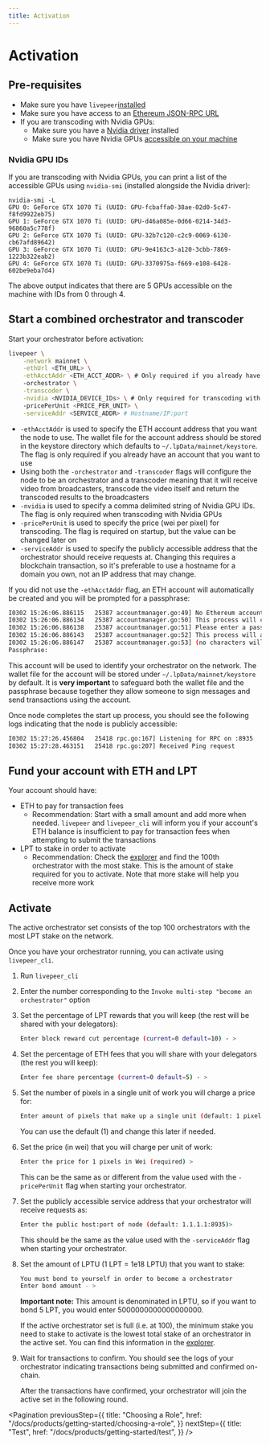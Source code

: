 ```yaml
---
title: Activation
---
```


# Activation

## Pre-requisites

- Make sure you have `livepeer`[installed](/docs/installation/install-livepeer)
- Make sure you have access to an
  [Ethereum JSON-RPC URL](/docs/installation/connect-to-ethereum)
- If you are transcoding with Nvidia GPUs:
  - Make sure you have a
    [Nvidia driver](https://www.nvidia.com/Download/index.aspx) installed
  - Make sure you have Nvidia GPUs
    [accessible on your machine](/docs/products/getting-started/activation#nvidia-gpu-i-ds)

### Nvidia GPU IDs

If you are transcoding with Nvidia GPUs, you can print a list of the accessible
GPUs using `nvidia-smi` (installed alongside the Nvidia driver):

```
nvidia-smi -L
GPU 0: GeForce GTX 1070 Ti (UUID: GPU-fcbaffa0-38ae-02d0-5c47-f8fd9922eb75)
GPU 1: GeForce GTX 1070 Ti (UUID: GPU-d46a085e-0d66-0214-34d3-96860a5c778f)
GPU 2: GeForce GTX 1070 Ti (UUID: GPU-32b7c120-c2c9-0069-6130-cb67afd89642)
GPU 3: GeForce GTX 1070 Ti (UUID: GPU-9e4163c3-a120-3cbb-7869-1223b322eab2)
GPU 4: GeForce GTX 1070 Ti (UUID: GPU-3370975a-f669-e108-6428-602be9eba7d4)
```

The above output indicates that there are 5 GPUs accessible on the machine with
IDs from 0 through 4.

## Start a combined orchestrator and transcoder

Start your orchestrator before activation:

```bash
livepeer \
    -network mainnet \
    -ethUrl <ETH_URL> \
    -ethAcctAddr <ETH_ACCT_ADDR> \ # Only required if you already have an ETH account you want to use
    -orchestrator \
    -transcoder \
    -nvidia <NVIDIA_DEVICE_IDs> \ # Only required for transcoding with Nvidia GPUs
    -pricePerUnit <PRICE_PER_UNIT> \
    -serviceAddr <SERVICE_ADDR> # Hostname/IP:port
```

- `-ethAcctAddr` is used to specify the ETH account address that you want the
  node to use. The wallet file for the account address should be stored in the
  keystore directory which defaults to `~/.lpData/mainnet/keystore`. The flag is
  only required if you already have an account that you want to use
- Using both the `-orchestrator` and `-transcoder` flags will configure the node
  to be an orchestrator and a transcoder meaning that it will receive video from
  broadcasters, transcode the video itself and return the transcoded results to
  the broadcasters
- `-nvidia` is used to specify a comma delimited string of Nvidia GPU IDs. The
  flag is only required when transcoding with Nvidia GPUs
- `-pricePerUnit` is used to specify the price (wei per pixel) for transcoding.
  The flag is required on startup, but the value can be changed later on
- `-serviceAddr` is used to specify the publicly accessible address that the
  orchestrator should receive requests at. Changing this requires a blockchain
  transaction, so it's preferable to use a hostname for a domain you own, not
  an IP address that may change.

If you did not use the `-ethAcctAddr` flag, an ETH account will automatically be
created and you will be prompted for a passphrase:

```bash
I0302 15:26:06.886115   25387 accountmanager.go:49] No Ethereum account found. Creating a new account
I0302 15:26:06.886134   25387 accountmanager.go:50] This process will create a new Ethereum account for this Candle node
I0302 15:26:06.886138   25387 accountmanager.go:51] Please enter a passphrase to encrypt the Private Keystore file for the Ethereum account.
I0302 15:26:06.886143   25387 accountmanager.go:52] This process will ask for this passphrase every time it is launched
I0302 15:26:06.886147   25387 accountmanager.go:53] (no characters will appear in Terminal when the passphrase is entered)
Passphrase:
```

This account will be used to identify your orchestrator on the network. The
wallet file for the account will be stored under `~/.lpData/mainnet/keystore` by
default. It is **very important** to safeguard both the wallet file and the
passphrase because together they allow someone to sign messages and send
transactions using the account.

Once node completes the start up process, you should see the following logs
indicating that the node is publicly accessible:

```bash
I0302 15:27:26.456804   25418 rpc.go:167] Listening for RPC on :8935
I0302 15:27:28.463151   25418 rpc.go:207] Received Ping request
```

## Fund your account with ETH and LPT

Your account should have:

- ETH to pay for transaction fees
  - Recommendation: Start with a small amount and add more when needed.
    `livepeer` and `livepeer_cli` will inform you if your account's ETH balance
    is insufficient to pay for transaction fees when attempting to submit the
    transactions
- LPT to stake in order to activate
  - Recommendation: Check the [explorer](https://explorer.livepeer.org/) and
    find the 100th orchestrator with the most stake. This is the amount of stake
    required for you to activate. Note that more stake will help you receive
    more work

## Activate

The active orchestrator set consists of the top 100 orchestrators with the most
LPT stake on the network.

Once you have your orchestrator running, you can activate using `livepeer_cli`.

1. Run `livepeer_cli`

2. Enter the number corresponding to the
   `Invoke multi-step "become an orchestrator"` option

3. Set the percentage of LPT rewards that you will keep (the rest will be shared
   with your delegators):

   ```bash
   Enter block reward cut percentage (current=0 default=10) - >
   ```

4. Set the percentage of ETH fees that you will share with your delegators (the
   rest you will keep):

   ```bash
   Enter fee share percentage (current=0 default=5) - >
   ```

5. Set the number of pixels in a single unit of work you will charge a price
   for:

   ```bash
   Enter amount of pixels that make up a single unit (default: 1 pixel) >
   ```

   You can use the default (1) and change this later if needed.

6. Set the price (in wei) that you will charge per unit of work:

   ```bash
   Enter the price for 1 pixels in Wei (required) >
   ```

   This can be the same as or different from the value used with the
   `-pricePerUnit` flag when starting your orchestrator.

7. Set the publicly accessible service address that your orchestrator will
   receive requests as:

   ```bash
   Enter the public host:port of node (default: 1.1.1.1:8935)>
   ```

   This should be the same as the value used with the `-serviceAddr` flag when
   starting your orchestrator.

8. Set the amount of LPTU (1 LPT = 1e18 LPTU) that you want to stake:

   ```bash
   You must bond to yourself in order to become a orchestrator
   Enter bond amount - >
   ```

   **Important note:** This amount is denominated in LPTU, so if you want to bond 5 LPT,
   you would enter 5000000000000000000.

   If the active orchestrator set is full (i.e. at 100), the minimum stake you
   need to stake to activate is the lowest total stake of an orchestrator in the
   active set. You can find this information in the
   [explorer](https://explorer.livepeer.org/).

9. Wait for transactions to confirm. You should see the logs of your
   orchestrator indicating transactions being submitted and confirmed on-chain.

   After the transactions have confirmed, your orchestrator will join the active
   set in the following round.

<Pagination
  previousStep={{
    title: "Choosing a Role",
    href: "/docs/products/getting-started/choosing-a-role",
  }}
  nextStep={{
    title: "Test",
    href: "/docs/products/getting-started/test",
  }}
/>
